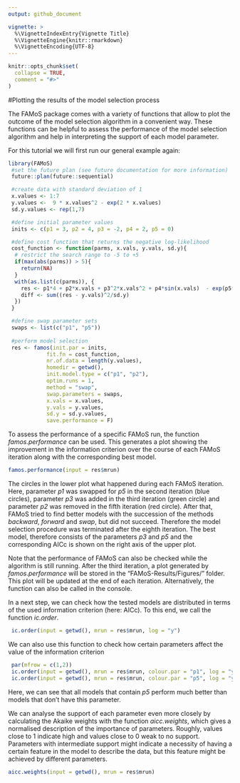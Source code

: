 ```yaml
---
output: github_document

vignette: >
  %\VignetteIndexEntry{Vignette Title}
  %\VignetteEngine{knitr::rmarkdown}
  %\VignetteEncoding{UTF-8}
---
```


```r
knitr::opts_chunk$set(
  collapse = TRUE,
  comment = "#>"
)
```
#Plotting the results of the model selection process

The FAMoS package comes with a variety of functions that allow to plot the outcome of the model selection algorithm in a convenient way. These functions can be helpful to assess the performance of the model selection algorithm and help in interpreting the support of each model parameter.

For this tutorial we will first run our general example again:

```r
library(FAMoS)
 #set the future plan (see future documentation for more information)
 future::plan(future::sequential)

 #create data with standard deviation of 1
 x.values <- 1:7
 y.values <-  9 * x.values^2 - exp(2 * x.values)
 sd.y.values <- rep(1,7)

 #define initial parameter values
 inits <- c(p1 = 3, p2 = 4, p3 = -2, p4 = 2, p5 = 0)

 #define cost function that returns the negative log-likelihood
 cost_function <- function(parms, x.vals, y.vals, sd.y){
  # restrict the search range to -5 to +5
  if(max(abs(parms)) > 5){
    return(NA)
  }
  with(as.list(c(parms)), {
    res <- p1*4 + p2*x.vals + p3^2*x.vals^2 + p4*sin(x.vals)  - exp(p5*x.vals)
    diff <- sum((res - y.vals)^2/sd.y)
  })
 }

 #define swap parameter sets
 swaps <- list(c("p1", "p5"))
 
 #perform model selection
 res <- famos(init.par = inits,
            fit.fn = cost_function,
            nr.of.data = length(y.values),
            homedir = getwd(),
            init.model.type = c("p1", "p2"),
            optim.runs = 1,
            method = "swap",
            swap.parameters = swaps,
            x.vals = x.values,
            y.vals = y.values,
            sd.y = sd.y.values,
            save.performance = F)
```

To assess the performance of a specific FAMoS run, the function _famos.performance_ can be used. This generates a plot showing the improvement in the information criterion over the course of each FAMoS iteration along with the corresponding best model.

```r
famos.performance(input = res$mrun)
```

The circles in the lower plot what happened during each FAMoS iteration. Here, parameter _p1_ was swapped for _p5_ in the second iteration (blue circles), parameter _p3_ was added in the third iteration (green circle) and parameter _p2_ was removed in the fifth iteration (red circle). After that, FAMoS tried to find better models with the succession of the methods _backward_, _forward_ and _swap_, but did not succeed. Therefore the model selection procedure was terminated after the eighth iteration. The best model, therefore consists of the parameters _p3_ and _p5_ and the corresponding AICc is shown on the right axis of the upper plot.

Note that the performance of FAMoS can also be checked while the algorithm is still running. After the third iteration, a plot generated by _famos.performance_ will be stored in the "FAMoS-Results/Figures/" folder. This plot will be updated at the end of each iteration. Alternatively, the function can also be called in the console.

In a next step, we can check how the tested models are distributed in terms of the used information criterion (here: AICc). To this end, we call the function _ic.order_.

```r
 ic.order(input = getwd(), mrun = res$mrun, log = "y")
```

We can also use this function to check how certain parameters affect the value of the information criterion

```r
 par(mfrow = c(1,2))
 ic.order(input = getwd(), mrun = res$mrun, colour.par = "p1", log = "y")
 ic.order(input = getwd(), mrun = res$mrun, colour.par = "p5", log = "y")
```

Here, we can see that all models that contain _p5_ perform much better than models that don't have this parameter.

We can analyse the support of each parameter even more closely by calculating the Akaike weights with the function _aicc.weights_, which gives a normalised description of the importance of parameters. Roughly, values close to 1 indicate high and values close to 0 weak to no support. Parameters with intermediate support might indicate a necessity of having a certain feature in the model to describe the data, but this feature might be achieved by different parameters.

```r
aicc.weights(input = getwd(), mrun = res$mrun)
```
